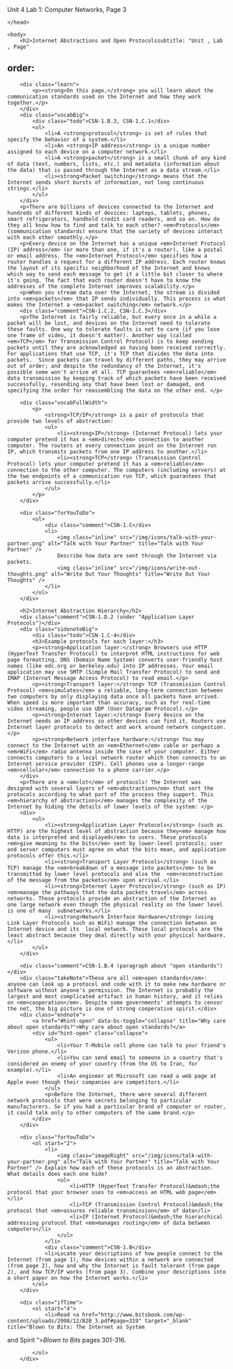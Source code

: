 Unit 4 Lab 1: Computer Networks, Page 3</title>
	</head>
    
    <body>
        <h2>Internet Abstractions and Open Protocolssubtitle: "Unit , Lab , Page"
order:
---
        <div class="learn">
            <p><strong>On this page,</strong> you will learn about the communication standards used on the Internet and how they work together.</p>
        </div>
        <div class="vocabBig">
            <div class="todo">CSN-1.B.3, CSN-1.C.1</div>
            <ul>
                <li>A <strong>protocol</strong> is set of rules that specify the behavior of a system.</li>
                <li>An <strong>IP address</strong> is a unique number assigned to each device on a computer network.</li>
                <li>A <strong>packet</strong> is a small chunk of any kind of data (text, numbers, lists, etc.) and metadata (information about the data) that is passed through the Internet as a data stream.</li>
                <li><strong>Packet switching</strong> means that the Internet sends short bursts of information, not long continuous strings.</li>
            </ul>
        </div>
        <p>There are billions of devices connected to the Internet and hundreds of different kinds of devices: laptops, tablets, phones, smart refrigerators, handheld credit card readers, and so on. How do they all know how to find and talk to each other? <em>Protocols</em> (communication standards) ensure that the variety of devices interact with each other smoothly.</p>
        <p>Every device on the Internet has a unique <em>Internet Protocol (IP) address</em> (or more than one, if it's a router), like a postal or email address. The <em>Internet Protocol</em> specifies how a router handles a request for a different IP address. Each router knows the layout of its specific neighborhood of the Internet and knows which way to send each message to get it a little bit closer to where it's going. The fact that each router doesn't have to know the addresses of the complete Internet improves scalability.</p>
        <p>When you stream data over the Internet, the stream is divided into <em>packets</em> that IP sends individually. This process is what makes the Internet a <em>packet switching</em> network.</p>
        <div class="comment">CSN-1.C.2, CSN-1.C.3</div>
        <p>The Internet is fairly reliable, but every once in a while a packet will be lost, and devices on the Internet need to tolerate these faults. One way to tolerate faults is not to care (if you lose one frame of video, it doesn't matter). Another way (called <em>TCP</em> for Transmission Control Protocol) is to keep sending packets until they are acknowledged as having been received correctly.  For applications that use TCP, it's TCP that divides the data into packets.  Since packets can travel by different paths, they may arrive out of order; and despite the redundancy of the Internet, it's possible some won't arrive at all. TCP guarantees <em>reliable</em> data transmission by keeping track of which packets have been received successfully, resending any that have been lost or damaged, and specifying the order for reassembling the data on the other end. </p>
        
        <div class="vocabFullWidth">
            <p>
                <strong>TCP/IP</strong> is a pair of protocols that provide two levels of abstraction: 
                <ul>
                    <li><strong>IP</strong> (Internet Protocol) lets your computer pretend it has a <em>direct</em> connection to another computer. The routers at every connection point on the Internet run IP, which transmits packets from one IP address to another.</li>
                    <li><strong>TCP</strong> (Transmission Control Protocol) lets your computer pretend it has a <em>reliable</em> connection to the other computer. The computers (including servers) at the two endpoints of a communication run TCP, which guarantees that packets arrive successfully.</li>
                </ul>
            </p>
        </div>
    
        <div class="forYouToDo">
			<ol>
				<div class="comment">CSN-1.C</div>
                <li>
                    <img class="inline" src="/img/icons/talk-with-your-partner.png" alt="Talk with Your Partner" title="Talk with Your Partner" />
                    Describe how data are sent through the Internet via packets.
                    <img class="inline" src="/img/icons/write-out-thoughts.png" alt="Write Out Your Thoughts" title="Write Out Your Thoughts" />
                </li>
			</ol>
		</div>
    
        <h2>Internet Abstraction Hierarchy</h2>
        <div class="comment">CSN-1.D.2 (under "Application Layer Protocols")</div>
		<div class="sidenoteBig">
            <div class="todo">CSN-1.C-4</div>
            <h3>Example protocols for each layer:</h3>
            <p><strong>Application layer:</strong> Browsers use HTTP (HyperText Transfer Protocol) to interpret HTML instructions for web page formatting. DNS (Domain Name System) converts user-friendly host names (like edc.org or berkeley.edu) into IP addresses. Your email application may use SMTP (Simple Mail Transfer Protocol) to send and IMAP (Internet Message Access Protocol) to read email.</p>
            <p><strong>Transport layer:</strong> TCP (Transmission Control Protocol) <em>simulates</em> a reliable, long-term connection between two computers by only displaying data once all packets have arrived. When speed is more important than accuracy, such as for real-time video streaming, people use UDP (User Datagram Protocol).</p>
            <p><strong>Internet layer:</strong> Every device on the Internet needs an IP address so other devices can find it. Routers use Internet layer protocols to detect and work around network congestion.</p>
            <p><strong>Network interface hardware:</strong> You may connect to the Internet with an <em>Ethernet</em> cable or perhaps a <em>WiFi</em> radio antenna inside the case of your computer. Either connects computers to a local network router which then connects to an Internet service provider (ISP). Cell phones use a longer-range <em>cellular</em> connection to a phone carrier.</p>
        </div>
        <p>There are a <em>lot</em> of protocols! The Internet was designed with several layers of <em>abstraction</em> that sort the protocols according to what part of the process they support. This <em>hierarchy of abstractions</em> manages the complexity of the Internet by hiding the details of lower levels of the system: </p>	
        <div>
            <ul>
                <li><strong>Application Layer Protocols</strong> (such as HTTP) are the highest level of abstraction because they<em> manage how data is interpreted and displayed</em> to users. These protocols <em>give meaning to the bits</em> sent by lower-level protocols; user and server computers must agree on what the bits mean, and application protocols offer this.</li>
                <li><strong>Transport Layer Protocols</strong> (such as TCP) manage the <em>breakdown of a message into packets</em> to be transmitted by lower level protocols and also the  <em>reconstruction of the message from the packets</em> upon arrival.</li>
                <li><strong>Internet Layer Protocols</strong> (such as IP) <em>manage the pathways that the data packets travel</em> across networks. These protocols provide an abstraction of the Internet as one large network even though the physical reality on the lower level is one of many  subnetworks.</li>
                <li><strong>Network Interface Hardware</strong> (using Link Layer Protocols such as WiFi) manage the connection between an Internet device and its  local network. These local protocols are the least abstract because they deal directly with your physical hardware.</li>
            </ul>
		</div>
        
        <div class="comment">CSN-1.B.4 (paragraph about "open standards")</div>
        <div class="takeNote">These are all <em>open standards</em>: anyone can look up a protocol and code with it to make new hardware or software without anyone's permission. The Internet is probably the largest and most complicated artifact in human history, and it relies on <em>cooperation</em>. Despite some governments' attempts to censor the net, the big picture is one of strong cooperative spirit.</div>
		<div class="endnote">
        	<a href="#hint-open" data-bs-toggle="collapse" title="Why care about open standards?">Why care about open standards?</a>
            <div id="hint-open" class="collapse">
                <ul>
                    <li>Your T-Mobile cell phone can talk to your friend's Verizon phone.</li>
                    <li>You can send email to someone in a country that's considered an enemy of your country (from the US to Iran, for example).</li>
                    <li>An engineer at Microsoft can read a web page at Apple even though their companies are competitors.</li>
                </ul>
                <p>Before the Internet, there were several different network protocols that were secrets belonging to particular manufacturers. So if you had a particular brand of computer or router, it could talk only to other computers of the same brand.</p>
            </div>
		</div>
        
        <div class="forYouToDo">
            <ol start="2">
                <li>
                    <img class="imageRight" src="/img/icons/talk-with-your-partner.png" alt="Talk with Your Partner" title="Talk with Your Partner" /> Explain how each of these protocols is an abstraction. What details does each one hide?
                    <ul>
                        <li>HTTP (HyperText Transfer Protocol)&mdash;the protocol that your browser uses to <em>access an HTML web page</em></li>
                        <li>TCP (Transmission Control Protocol)&mdash;the protocol that <em>assures reliable transmission</em> of data</li>
						<li>IP (Internet Protocol)&mdash;the hierarchical addressing protocol that <em>manages routing</em> of data between computers</li>
                    </ul>
                </li>
                <div class="comment">CSN-1.B</div>
                <li>Locate your descriptions of how people connect to the Internet (from page 1), how devices within a network are connected (from page 2), how and why the Internet is fault tolerant (from page 2), and how TCP/IP works (from page 3). Combine your descriptions into a short paper on how the Internet works.</li>
            </ol>
        </div>
    
        <div class="ifTime">
            <ol start="4">
        		<li>Read <a href="http://www.bitsbook.com/wp-content/uploads/2008/12/B2B_3.pdf#page=319" target="_blank" title="Blown to Bits: The Internet as System
and Spirit "><em>Blown to Bits</em> pages 301-316</a>.</li>
            </ol>
        </div>
        


